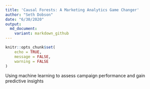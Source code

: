 ```yaml
---
title: 'Causal Forests: A Marketing Analytics Game Changer'
author: "Seth Dobson"
date: "6/30/2020"
output: 
  md_document: 
    variant: markdown_github
---
```


```r
knitr::opts_chunk$set(
	echo = TRUE,
	message = FALSE,
	warning = FALSE
)
```

Using machine learning to assess campaign performance and gain predictive insights